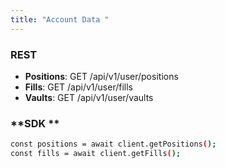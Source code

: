 ```yaml
---
title: "Account Data "
---
```


### **REST**

- **Positions**: GET /api/v1/user/positions
- **Fills**: GET /api/v1/user/fills
- **Vaults**: GET /api/v1/user/vaults

### **SDK **

```bash
const positions = await client.getPositions();
const fills = await client.getFills();
```